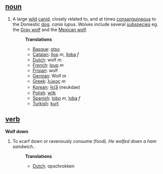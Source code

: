 ==[[noun]]==
#A large [[wild]] [[canid]], closely related to, and at times [[consanguineous]] to the Domestic [[dog]]. ''canis lupus''. Wolves include several [[subspecies]] eg. the [[Gray wolf]] and the [[Mexican wolf]].
#:'''Translations'''
#:*[[Basque]]: [[otso]]
#:*[[Catalan]]: [[llop]] ''m'', [[lloba]] ''f''
#:*[[Dutch]]: wolf ''m''
#:*[[French]]: [[loup]] ''m''
#:*[[Frisian]]: wolf
#:*[[German]]: Wolf ''m''
#:*[[Greek]]: [[λύκος]] ''m''
#:*[[Korean]]: [[늑대]] (neukdae)
#:*[[Polish]]: [[wilk]]
#:*[[Spanish]]: [[lobo]] ''m'', [[loba]] ''f''
#:*[[Turkish]]: [[kurt]]

==[[verb]]==
'''Wolf down'''
#To scarf down or ravenously consume (food). ''He wolfed down a ham sandwich.''.
#:'''Translations'''
#:*[[Dutch]]: opschrokken